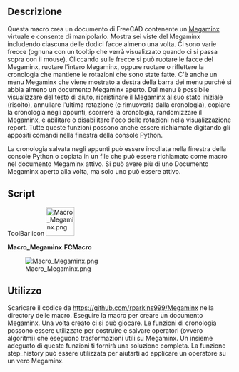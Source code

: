 <languages/>
<div class="mw-translate-fuzzy">
{{Macro
|Name=Macro_Megaminx
|Name/it=Macro Megaminx
|Icon=Macro_Megaminx.png
|Description=Questa macro crea un Megaminx virtuale [https://en.wikipedia.org/wiki/Megaminx Megaminx].
|Author=aleph0
|SeeAlso=[[Macro_Rubik_Cube/it|Macro Rubik Cube]]
|Date=2019-02-17
|FCVersion=0.18 and higher
|Download=[https://www.freecadweb.org/wiki/images/4/43/Macro_Megaminx.png ToolBar Icon]
}}
</div>

<span id="Description"></span>
==Descrizione==

Questa macro crea un documento di FreeCAD contenente un [https://en.wikipedia.org/wiki/Megaminx Megaminx] virtuale e consente di manipolarlo. Mostra sei viste del Megaminx includendo ciascuna delle dodici facce almeno una volta. Ci sono varie frecce (ognuna con un tooltip che verrà visualizzato quando ci si passa sopra con il mouse). Cliccando sulle frecce si può ruotare le facce del Megaminx, ruotare l'intero Megaminx, oppure ruotare o riflettere la cronologia che mantiene le rotazioni che sono state fatte. C'è anche un menu Megaminx che viene mostrato a destra della barra dei menu purché si abbia almeno un documento Megaminx aperto. Dal menu è possibile visualizzare del testo di aiuto, ripristinare il Megaminx al suo stato iniziale (risolto), annullare l'ultima rotazione (e rimuoverla dalla cronologia), copiare la cronologia negli appunti, scorrere la cronologia, randomizzare il Megaminx, e abilitare o disabilitare l'eco delle rotazioni nella visualizzazione report. Tutte queste funzioni possono anche essere richiamate digitando gli appositi comandi nella finestra della console Python.

La cronologia salvata negli appunti può essere incollata nella finestra della console Python o copiata in un file che può essere richiamato come macro nel documento Megaminx attivo. Si può avere più di uno
Documento Megaminx aperto alla volta, ma solo uno può essere attivo.

==Script==

ToolBar icon [[Image:Macro_Megaminx.png|64px]]

{{Codeextralink|https://raw.githubusercontent.com/rparkins999/Megaminx/master/Megaminx.FCMacro}}

'''Macro_Megaminx.FCMacro'''

[[File:Macro_Megaminx.png|center]]

{{clear}}

<span id="Use"></span>
==Utilizzo==

Scaricare il codice da https://github.com/rparkins999/Megaminx nella directory delle macro. Eseguire la macro per creare un documento Megaminx. Una volta creato ci si può giocare. Le funzioni di cronologia possono essere utilizzate per costruire e salvare operatori (ovvero algoritmi) che eseguono trasformazioni utili su Megaminx. Un insieme adeguato di queste funzioni ti fornirà una soluzione completa. La funzione step_history può essere utilizzata per aiutarti ad applicare un operatore su un vero Megaminx.